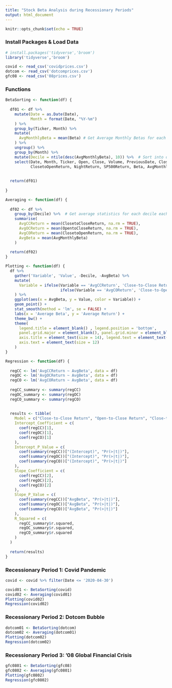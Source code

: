 ```yaml
---
title: "Stock Beta Analysis during Recessionary Periods"
output: html_document
---
```


```r
knitr::opts_chunk$set(echo = TRUE)
```

### Install Packages & Load Data

```r
# install.packages('tidyverse','broom')
library('tidyverse','broom')

covid <- read_csv('covidprices.csv')
dotcom <- read_csv('dotcomprices.csv')
gfc08 <- read_csv('08prices.csv')
```

### Functions

```r
BetaSorting <- function(df) {
  
  df01 <- df %>% 
    mutate(Date = as.Date(Date),
           Month = format(Date, "%Y-%m")
    ) %>%
    group_by(Ticker, Month) %>%
    mutate(
      AvgMonthlyBeta = mean(Beta) # Get Average Monthly Betas for each stock
    ) %>%
    ungroup() %>%
    group_by(Month) %>%
    mutate(Decile = ntile(desc(AvgMonthlyBeta), 10)) %>%  # Sort into deciles based on monthly average betas
    select(Date, Month, Ticker, Open, Close, Volume, PreviousDate, CloseLength, ClosetoCloseReturn, OpentoCloseReturn,
           ClosetoOpenReturn, NightReturn, SP500Return, Beta, AvgMonthlyBeta, Decile)  # Re-Order columns
  
  
  return(df01)
  
}

```

```r
Averaging <- function(df) {
  
  df02 <- df %>%
    group_by(Decile) %>%  # Get average statistics for each decile each month
    summarise(
      AvgCCReturn = mean(ClosetoCloseReturn, na.rm = TRUE),
      AvgOCReturn = mean(OpentoCloseReturn, na.rm = TRUE),
      AvgCOReturn = mean(ClosetoOpenReturn, na.rm = TRUE),
      AvgBeta = mean(AvgMonthlyBeta)
    )
  
  return(df02)
}

```

```r
Plotting <- function(df) {
  df %>%
    gather('Variable', 'Value', -Decile, -AvgBeta) %>%
    mutate(
      Variable = ifelse(Variable == 'AvgCCReturn', 'Close-to-Close Return',
                        ifelse(Variable == 'AvgCOReturn', 'Close-to-Open Return', 'Open-to-Close Return'))
    ) %>%
    ggplot(aes(x = AvgBeta, y = Value, color = Variable)) +
    geom_point() +
    stat_smooth(method = 'lm', se = FALSE) +
    labs(x = 'Average Beta', y = 'Average Return') +
    theme_bw() + 
    theme(
      legend.title = element_blank() , legend.position = 'bottom', 
      panel.grid.major = element_blank(), panel.grid.minor = element_blank(),
      axis.title = element_text(size = 14), legend.text = element_text(size = 12),
      axis.text = element_text(size = 12)
    )
}

```

```r
Regression <- function(df) {
  
  regCC <- lm('AvgCCReturn ~ AvgBeta', data = df)
  regOC <- lm('AvgOCReturn ~ AvgBeta', data = df)
  regCO <- lm('AvgCOReturn ~ AvgBeta', data = df)
  
  regCC_summary <- summary(regCC)
  regOC_summary <- summary(regOC)
  regCO_summary <- summary(regCO)
  
  
  results <- tibble(
    Model = c("Close-to-Close Return", "Open-to-Close Return", "Close-to-Open Return"),
    Intercept_Coefficient = c(
      coef(regCC)[1],
      coef(regOC)[1],
      coef(regCO)[1]
    ),
    Intercept_P_Value = c(
      coef(summary(regCC))["(Intercept)", "Pr(>|t|)"],
      coef(summary(regOC))["(Intercept)", "Pr(>|t|)"],
      coef(summary(regCO))["(Intercept)", "Pr(>|t|)"]
    ),
    Slope_Coefficient = c(
      coef(regCC)[2],
      coef(regOC)[2],
      coef(regCO)[2]
    ),
    Slope_P_Value = c(
      coef(summary(regCC))["AvgBeta", "Pr(>|t|)"],
      coef(summary(regOC))["AvgBeta", "Pr(>|t|)"],
      coef(summary(regCO))["AvgBeta", "Pr(>|t|)"]
    ),
    R_Squared = c(
      regCC_summary$r.squared,
      regOC_summary$r.squared,
      regCO_summary$r.squared
    )
  )
  
  return(results)
}
```

### Recessionary Period 1: Covid Pandemic

```r
covid <- covid %>% filter(Date <= '2020-04-30')

covid01 <- BetaSorting(covid)
covid02 <- Averaging(covid01)
Plotting(covid02)
Regression(covid02)
```

### Recessionary Period 2: Dotcom Bubble

```r
dotcom01 <- BetaSorting(dotcom)
dotcom02 <- Averaging(dotcom01)
Plotting(dotcom02)
Regression(dotcom02)
```

### Recessionary Period 3: '08 Global Financial Crisis

```r
gfc0801 <- BetaSorting(gfc08)
gfc0802 <- Averaging(gfc0801)
Plotting(gfc0802)
Regression(gfc0802)
```

